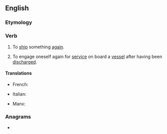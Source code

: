 ==English==

===Etymology===
{{prefix|re|ship|lang=en}}

===Verb===
{{en-verb|reships|reshipping|reshipped}}

# {{lb|en|transitive}} To [[ship]] something [[again]].
# {{lb|en|intransitive}} To engage oneself again for [[service]] on board a [[vessel]] after having been [[discharge]]d.

====Translations====
{{trans-top|to ship something again}}
* French: {{t+|fr|réexpédier}}
{{trans-mid}}
{{trans-bottom}}

{{trans-top|to engage oneself again for service on board a vessel after having been discharged}}
* Italian: {{t|it|reimbarcarsi}}
{{trans-mid}}
* Manx: {{t|gv|aachur er boayrd}}
{{trans-bottom}}

===Anagrams===
* {{l|en|perish}}